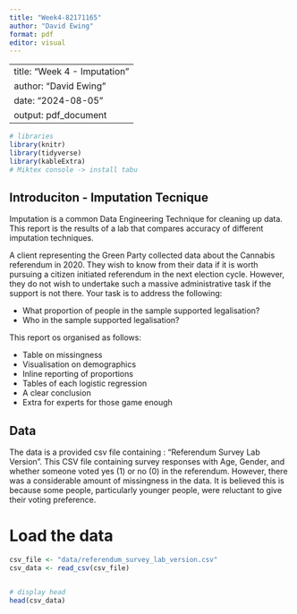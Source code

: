 ```yaml
---
title: "Week4-82171165"
author: "David Ewing"
format: pdf
editor: visual
---
```


---
title: "Week 4 - Imputation"
author: "David Ewing"
date: "2024-08-05"
output: pdf_document
---
```r
# libraries
library(knitr)
library(tidyverse)
library(kableExtra)
# Miktex console -> install tabu
```

## Introduciton - Imputation Tecnique 
Imputation is a common  Data Engineering Technique for cleaning up data. This report is the results of a lab that compares  accuracy of different imputation techniques.

A client representing the Green Party collected data about the Cannabis referendum in 2020. They wish to know from their data if it is worth pursuing a citizen initiated referendum in the next election cycle. However, they do not wish to undertake such a massive administrative task if the support is not there. Your task is to address the following:

- What proportion of people in the sample supported legalisation?
- Who in the sample supported legalisation?


This report os organised as follows:

- Table on missingness
- Visualisation on demographics
- Inline reporting of proportions
- Tables of each logistic regression
- A clear conclusion
- Extra for experts for those game enough

## Data 
The data is a provided csv file containing : "Referendum Survey Lab Version". This CSV file containing survey responses with Age, Gender, and whether someone voted yes (1) or no (0) in the referendum. However, there was a considerable amount of missingness in the data. It is believed this is because some people, particularly younger people, were reluctant to give their voting preference.



# Load the data
```r
csv_file <- "data/referendum_survey_lab_version.csv"
csv_data <- read_csv(csv_file)


# display head
head(csv_data)
```

